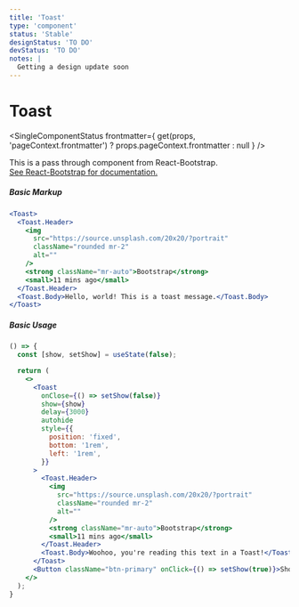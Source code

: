 ```yaml
---
title: 'Toast'
type: 'component'
status: 'Stable'
designStatus: 'TO DO'
devStatus: 'TO DO'
notes: |
  Getting a design update soon
---
```



# Toast

<SingleComponentStatus
  frontmatter={
    get(props, 'pageContext.frontmatter') ? props.pageContext.frontmatter : null
  }
/>

<p style={{ fontSize: '1.5em' }}>
  This is a pass through component from React-Bootstrap.<br/>
  <a href="https://react-bootstrap.github.io/components/toasts" target="_blank" rel="noopener noreferrer">
    See React-Bootstrap for documentation.
  </a>
</p>

##### Basic Markup

```jsx live=true
<Toast>
  <Toast.Header>
    <img
      src="https://source.unsplash.com/20x20/?portrait"
      className="rounded mr-2"
      alt=""
    />
    <strong className="mr-auto">Bootstrap</strong>
    <small>11 mins ago</small>
  </Toast.Header>
  <Toast.Body>Hello, world! This is a toast message.</Toast.Body>
</Toast>
```

##### Basic Usage

```jsx live=true
() => {
  const [show, setShow] = useState(false);

  return (
    <>
      <Toast
        onClose={() => setShow(false)}
        show={show}
        delay={3000}
        autohide
        style={{
          position: 'fixed',
          bottom: '1rem',
          left: '1rem',
        }}
      >
        <Toast.Header>
          <img
            src="https://source.unsplash.com/20x20/?portrait"
            className="rounded mr-2"
            alt=""
          />
          <strong className="mr-auto">Bootstrap</strong>
          <small>11 mins ago</small>
        </Toast.Header>
        <Toast.Body>Woohoo, you're reading this text in a Toast!</Toast.Body>
      </Toast>
      <Button className="btn-primary" onClick={() => setShow(true)}>Show Toast</Button>
    </>
  );
}
```
